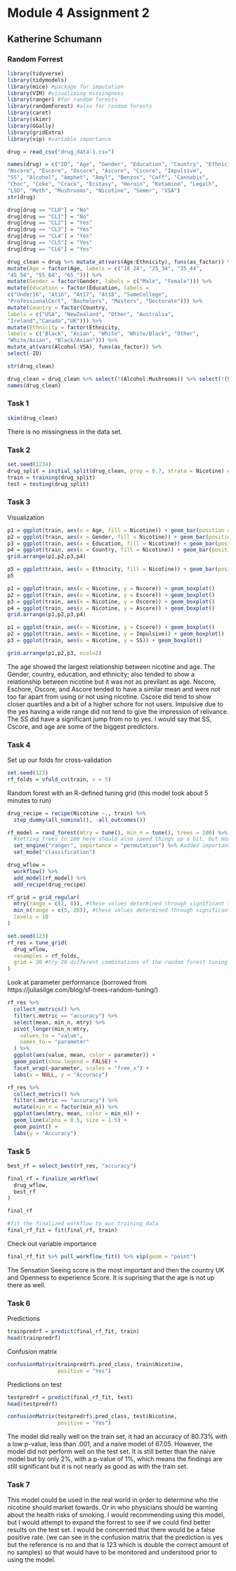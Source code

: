 
# Module 4 Assignment 2
## Katherine Schumann
### Random Forrest

```{r, include = FALSE}
library(tidyverse)
library(tidymodels)
library(mice) #package for imputation
library(VIM) #visualizing missingness
library(ranger) #for random forests
library(randomForest) #also for random forests
library(caret)
library(skimr)
library(GGally)
library(gridExtra)
library(vip) #variable importance
```


```{r}
drug = read_csv("drug_data-1.csv")

names(drug) = c("ID", "Age", "Gender", "Education", "Country", "Ethnicity",
"Nscore", "Escore", "Oscore", "Ascore", "Cscore", "Impulsive",
"SS", "Alcohol", "Amphet", "Amyl", "Benzos", "Caff", "Cannabis",
"Choc", "Coke", "Crack", "Ecstasy", "Heroin", "Ketamine", "Legalh",
"LSD", "Meth", "Mushrooms", "Nicotine", "Semer", "VSA")
str(drug)


```

```{r}
drug[drug == "CL0"] = "No"
drug[drug == "CL1"] = "No"
drug[drug == "CL2"] = "Yes"
drug[drug == "CL3"] = "Yes"
drug[drug == "CL4"] = "Yes"
drug[drug == "CL5"] = "Yes"
drug[drug == "CL6"] = "Yes"

```


```{r}
drug_clean = drug %>% mutate_at(vars(Age:Ethnicity), funs(as_factor)) %>%
mutate(Age = factor(Age, labels = c("18_24", "25_34", "35_44",
"45_54", "55_64", "65_"))) %>%
mutate(Gender = factor(Gender, labels = c("Male", "Female"))) %>%
mutate(Education = factor(Education, labels =
c("Under16", "At16", "At17", "At18", "SomeCollege",
"ProfessionalCert", "Bachelors", "Masters", "Doctorate"))) %>%
mutate(Country = factor(Country,
labels = c("USA", "NewZealand", "Other", "Australia",
"Ireland","Canada","UK"))) %>%
mutate(Ethnicity = factor(Ethnicity,
labels = c("Black", "Asian", "White", "White/Black", "Other",
"White/Asian", "Black/Asian"))) %>%
mutate_at(vars(Alcohol:VSA), funs(as_factor)) %>%
select(-ID)

```
```{r}
str(drug_clean)
```
```{r}
drug_clean = drug_clean %>% select(!(Alcohol:Mushrooms)) %>% select(!(Semer:VSA))
names(drug_clean)
```

### Task 1
```{r Missingness}
skim(drug_clean)
```

There is no missingness in the data set. 

### Task 2
```{r Test and Train}
set.seed(1234) 
drug_split = initial_split(drug_clean, prop = 0.7, strata = Nicotine) #70% in training
train = training(drug_split)
test = testing(drug_split)
```


### Task 3

Visualization  
```{r}
p1 = ggplot(train, aes(x = Age, fill = Nicotine)) + geom_bar(position = "fill")
p2 = ggplot(train, aes(x = Gender, fill = Nicotine)) + geom_bar(position = "fill")
p3 = ggplot(train, aes(x = Education, fill = Nicotine)) + geom_bar(position = "fill")
p4 = ggplot(train, aes(x = Country, fill = Nicotine)) + geom_bar(position = "fill")
grid.arrange(p1,p2,p3,p4)
```


```{r}
p5 = ggplot(train, aes(x = Ethnicity, fill = Nicotine)) + geom_bar(position = "fill")
p5
```




```{r}
p1 = ggplot(train, aes(x = Nicotine, y = Nscore)) + geom_boxplot()
p2 = ggplot(train, aes(x = Nicotine, y = Escore)) + geom_boxplot()
p3 = ggplot(train, aes(x = Nicotine, y = Oscore)) + geom_boxplot()
p4 = ggplot(train, aes(x = Nicotine, y = Ascore)) + geom_boxplot()
grid.arrange(p1,p2,p3,p4)
```

```{r}
p1 = ggplot(train, aes(x = Nicotine, y = Cscore)) + geom_boxplot()
p2 = ggplot(train, aes(x = Nicotine, y = Impulsive)) + geom_boxplot()
p3 = ggplot(train, aes(x = Nicotine, y = SS)) + geom_boxplot()

grid.arrange(p1,p2,p3, ncol=2)
```
The age showed the largest relationship between nicotine and age. The Gender, country, education, and ethnicity; also tended to show a relationship between nicotine but it was not as previlant as age. Nscore, Eschore, Oscore, and Ascore tended to have a similar mean and were not too far apart from using or not using nicotine. Cscore did tend to show closer quartiles and a bit of a higher schore for not users. Impulsive due to the yes having a wide range did not tend to give the impression of relivance. The SS did have a significant jump from no to yes. I would say that SS, Cscore, and age are some of the biggest predictors. 

### Task 4

Set up our folds for cross-validation  
```{r}
set.seed(123)
rf_folds = vfold_cv(train, v = 5)
```

Random forest with an R-defined tuning grid (this model took about 5 minutes to run)
```{r}
drug_recipe = recipe(Nicotine ~., train) %>%
  step_dummy(all_nominal(), -all_outcomes())

rf_model = rand_forest(mtry = tune(), min_n = tune(), trees = 100) %>% #add tuning of mtry and min_n parameters
  #setting trees to 100 here should also speed things up a bit, but more trees might be better
  set_engine("ranger", importance = "permutation") %>% #added importance metric
  set_mode("classification")

drug_wflow = 
  workflow() %>% 
  add_model(rf_model) %>% 
  add_recipe(drug_recipe)

rf_grid = grid_regular(
  mtry(range = c(2, 8)), #these values determined through significant trial and error
  min_n(range = c(5, 20)), #these values determined through significant trial and error
  levels = 10
)

set.seed(123)
rf_res = tune_grid(
  drug_wflow,
  resamples = rf_folds,
  grid = 20 #try 20 different combinations of the random forest tuning parameters
)
```

Look at parameter performance (borrowed from https://juliasilge.com/blog/sf-trees-random-tuning/)
```{r}
rf_res %>%
  collect_metrics() %>%
  filter(.metric == "accuracy") %>%
  select(mean, min_n, mtry) %>%
  pivot_longer(min_n:mtry,
    values_to = "value",
    names_to = "parameter"
  ) %>%
  ggplot(aes(value, mean, color = parameter)) +
  geom_point(show.legend = FALSE) +
  facet_wrap(~parameter, scales = "free_x") +
  labs(x = NULL, y = "Accuracy")
```
```{r}
rf_res %>%
  collect_metrics() %>%
  filter(.metric == "accuracy") %>%
  mutate(min_n = factor(min_n)) %>%
  ggplot(aes(mtry, mean, color = min_n)) +
  geom_line(alpha = 0.5, size = 1.5) +
  geom_point() +
  labs(y = "Accuracy")
```




### Task 5

```{r}
best_rf = select_best(rf_res, "accuracy")

final_rf = finalize_workflow(
  drug_wflow,
  best_rf
)

final_rf
```

```{r}
#fit the finalized workflow to our training data
final_rf_fit = fit(final_rf, train)
```

Check out variable importance
```{r}
final_rf_fit %>% pull_workflow_fit() %>% vip(geom = "point")
```
The Sensation Seeing score is the most important and then the country UK and Openness to experience Score. It is suprising that the age is not up there as well. 

### Task 6

Predictions  
```{r}
trainpredrf = predict(final_rf_fit, train)
head(trainpredrf)
```

Confusion matrix
```{r}
confusionMatrix(trainpredrf$.pred_class, train$Nicotine, 
                positive = "Yes")
```


Predictions on test
```{r}
testpredrf = predict(final_rf_fit, test)
head(testpredrf)
```

```{r}
confusionMatrix(testpredrf$.pred_class, test$Nicotine, 
                positive = "Yes")
```


The model did really well on the train set, it had an accuracy of 80.73% with a low p-value, less than .001, and a naive model of 67.05. However, the model did not perform well on the test set. It is still better than the naive model but by only 2%, with a p-value of 1%, which means the findings are still significant but it is not nearly as good as with the train set.

### Task 7

This model could be used in the real world in order to determine who the nicotine should market towards. Or in who physicians should be warning about the health risks of smoking. I would recommending using this model, but I would attempt to expand the forrest to see if we could find better results on the test set. I would be concerned that there would be a false positive rate. (we can see in the confusion matrix that the prediction is yes but the reference is no and that is 123 which is double the correct amount of no samples) so that would have to be monitored and understood prior to using the model.







